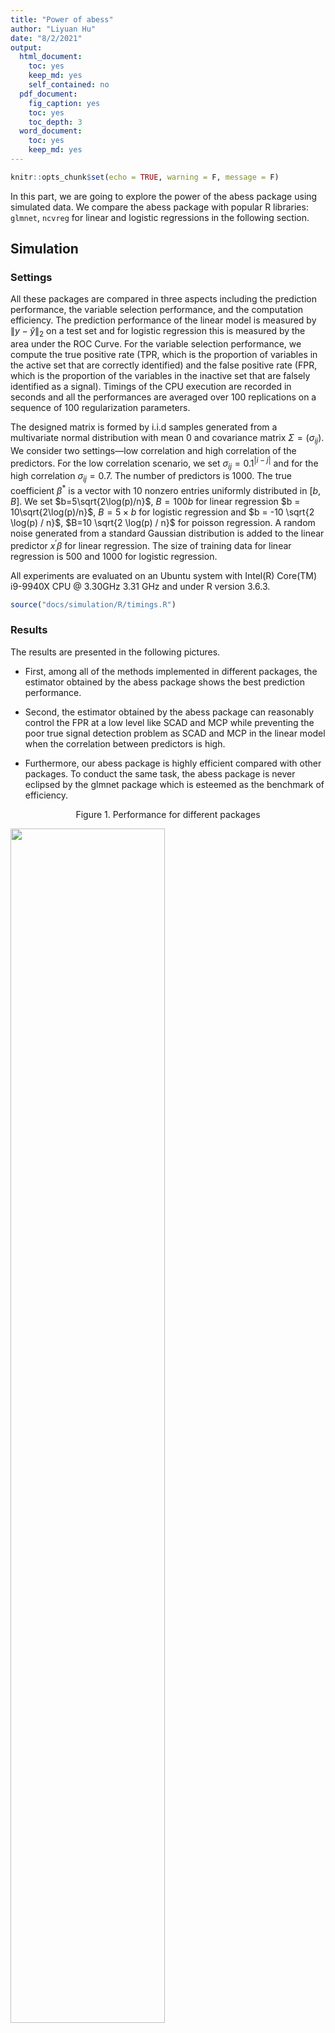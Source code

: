 ```yaml
---
title: "Power of abess"
author: "Liyuan Hu"
date: "8/2/2021"
output:
  html_document: 
    toc: yes
    keep_md: yes
    self_contained: no
  pdf_document:
    fig_caption: yes
    toc: yes
    toc_depth: 3
  word_document: 
    toc: yes
    keep_md: yes
---
```


```r
knitr::opts_chunk$set(echo = TRUE, warning = F, message = F)
```
In this part, we are going to explore the power of the abess package using simulated data. 
We compare the abess package with popular R libraries: `glmnet`, `ncvreg` for linear and logistic regressions in the following section.

## Simulation

### Settings

All these packages are compared in three aspects including the prediction performance, the variable selection performance, and the computation efficiency.
The prediction performance of the linear model is measured by $\|y - \hat{y}\|_2$ on a test set and for logistic regression this is measured by the area under the ROC Curve.
For the variable selection performance, we compute the true positive rate (TPR, which is the proportion of variables in the active set that are correctly identified) 
and the false positive rate (FPR, which is the proportion of the variables in the inactive set that are falsely identified as a signal). 
Timings of the CPU execution are recorded in seconds and all the performances are averaged over 100 replications on a sequence
of 100 regularization parameters.

The designed matrix is formed by i.i.d samples generated from a multivariate normal distribution with mean 0 and covariance matrix $\Sigma = (\sigma_{ij})$. We consider two settings—low correlation and high correlation of the predictors. For the low correlation scenario, we set $\sigma_{ij} = 0.1^{|i-j|}$ and for the high correlation $\sigma_{ij} = 0.7$. The number of predictors is 1000. The true coefficient $\beta^*$ is a vector with 10 nonzero entries uniformly distributed in $[b,B]$. We set $b=5\sqrt{2\log(p)/n}$, $B = 100b$ for linear regression $b = 10\sqrt{2\log(p)/n}$, $B = 5 \times b$ for logistic regression and $b = -10 \sqrt{2  \log(p) / n}$, $B=10 \sqrt{2 \log(p) / n}$ for poisson regression. A random noise generated from a standard Gaussian distribution is added to the linear predictor $x^\prime\beta$ for linear regression. The size of training data for linear regression is 500 and 1000 for logistic regression.


All experiments are
evaluated on an Ubuntu system with Intel(R) Core(TM) i9-9940X CPU @ 3.30GHz 3.31 GHz and under R version 3.6.3. 

```r
source("docs/simulation/R/timings.R")
```

### Results

The results are presented in the following pictures. 

* First, among all of the methods implemented in different packages,
	the estimator obtained by the abess package shows the best prediction performance. 
	
* Second, the estimator obtained by the abess package can reasonably control the FPR at a 
low level like SCAD and MCP while preventing the poor true signal detection problem as SCAD and MCP in the linear model 
when the correlation between predictors is high. 

* Furthermore, our abess package is highly efficient compared with other packages. To conduct the same task, the abess package is never eclipsed by the glmnet package which is esteemed as the benchmark of efficiency.

<center> Figure 1. Performance for different packages </center>

<img src='https://raw.githubusercontent.com/abess-team/abess/master/docs/image/r_performance.png' width="70%" height="70%"/>


<center> Figure 2. Runing Time for different packages </center>

<img src='https://raw.githubusercontent.com/abess-team/abess/master/docs/image/r_runtime.png' width="70%" height="70%"/>

Here we see that the spike-and-slab-prior-based best subset selection estimator meets difficulties in recovering the true active set in logistic regression when the predictors are highly correlated, but still enjoys the best prediction performance. 
This is that when the predictors are highly correlated, we only need a small subset of predictors to 
explain the response. For a better variable selection, while maintaining the perfect prediction, 
a regularized best subset selection is recommended and also available in the abess package. 
For more information on the regularized best subset selection, 
please refer to [Advanced Features](https://abess-team.github.io/abess/articles/v07-advancedFeatures.html).

